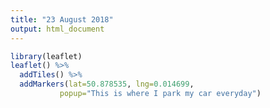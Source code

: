 ```yaml
---
title: "23 August 2018"
output: html_document
---
```

```r
library(leaflet)
leaflet() %>% 
  addTiles() %>%
  addMarkers(lat=50.878535, lng=0.014699, 
           popup="This is where I park my car everyday")
```
